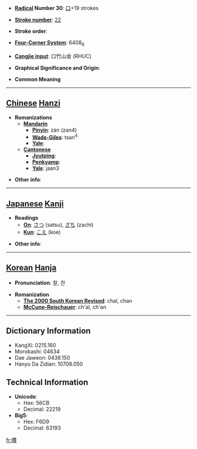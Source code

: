 * '''[[Wiktionary:Chinese radical index| Radical]] Number 30''': [[Wiktionary:Chinese radical index 口|口]]+19 strokes

* '''[[Wiktionary:Chinese total strokes index|Stroke number]]''': [[Wiktionary:Chinese total strokes index 22|22]]

* '''Stroke order''': 

* '''[[Wiktionary:Chinese four corner index|Four-Corner System]]''': 6408<sub>6</sub>

* '''[[Wiktionary:Chinese Cangjie index|Cangjie input]]''': 口竹山金 (RHUC)

* '''Graphical Significance and Origin''': 

* '''Common Meaning'''

----

== [[Chinese]] [[Hanzi]] ==

* '''Romanizations'''
** '''[[Mandarin]]'''
*** '''[[Pinyin]]''': zàn (zan4)
*** '''[[Wade-Giles]]''': tsan<sup>4</sup>
*** '''[[Yale]]''': 
** '''[[Cantonese]]'''
*** '''[[Jyutping]]''':
*** '''[[Penkyamp]]''': 
*** '''[[Yale]]''': jaan3

* '''Other info''': 

----

== [[Japanese]] [[Kanji]] ==

* '''Readings'''
** '''[[On]]''': [[さつ]] (satsu), [[ざち]] (zachi)
** '''[[Kun]]''': [[こえ]] (koe)

* '''Other info''':  

----

== [[Korean]] [[Hanja]] ==

* '''Pronunciation''': 찰, 찬

* '''Romanization'''
** '''[[The 2000 South Korean Revised Romanization|The 2000 South Korean Revised]]''': chal, chan
** '''[[McCune-Reischauer]]''': ch'al, ch'an

----

== Dictionary Information ==

* KangXi: 0215.160
* Morobashi: 04634
* Dae Jaweon: 0438.150
* Hanyu Da Zidian: 10708.050

== Technical Information ==

* '''Unicode''':
** Hex: 56CB
** Decimal: 22219
* '''Big5''':
** Hex: F6D9
** Decimal: 63193

[[fr:囋]]
